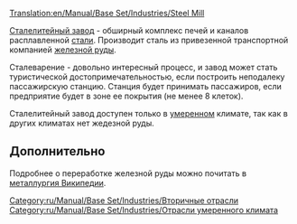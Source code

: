 [[Translation:en/Manual/Base Set/Industries/Steel Mill]]

{{ru/Manual/Base Set/Industries/Промышленность| имя=Сталелитейный завод
| Изображение=en/Manual/Base Set/Industries/Steelmill.png
| Климат=[[ru/Manual/Климат#umerennyi|Умеренный]]
| Принимает=[[ru/Manual/Base Set/Cargos/Железная руда|Железная руда]], [[ru/Manual/Base Set/Cargos/Пассажиры|Пассажиры]]
| Производит=[[ru/Manual/Base Set/Cargos/Сталь|Сталь]]
| Примечания=Нет
}}
[[ru/Manual/Base Set/Industries/Сталелитейный завод|Сталелитейный завод]] - обширный комплекс печей и каналов расплавленной [[ru/Manual/Base Set/Cargos/Сталь|стали]]. Производит сталь из привезенной транспортной компанией [[ru/Manual/Base Set/Cargos/Железная руда|железной руды]]. 

Сталеварение - довольно интересный процесс, и завод может стать туристической достопримечательностью, если построить неподалеку пассажирскую станцию. Станция будет принимать пассажиров, если предприятие будет в зоне ее покрытия (не менее 8 клеток).

Сталелитейный завод доступен только в [[ru/Manual/Климат#umerennyi|умеренном]] климате, так как в других климатах нет жедезной руды.

==Дополнительно==
Подробнее о переработке железной руды можно почитать в [https://www.wikipedia.org/wiki/ru:Чёрная металлургия Википедии].

[[Category:ru/Manual/Base Set/Industries/Вторичные отрасли]]
[[Category:ru/Manual/Base Set/Industries/Отрасли умеренного климата]]